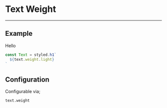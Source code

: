 
# Text Weight

---

## Example

<Weight>Hello</Weight>

```js
const Text = styled.h1`
  ${text.weight.light}
`
```

## Configuration

Configurable via;

```
text.weight
```
